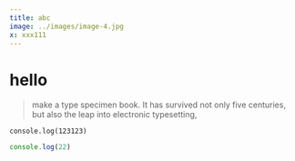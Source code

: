 ```yaml
---
title: abc
image: ../images/image-4.jpg
x: xxx111
---
```


# hello

> make a type specimen book. It has survived not only five centuries, but also the leap into electronic typesetting,

`console.log(123123)`

```jsx
console.log(22)
```
